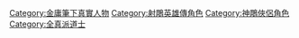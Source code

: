 [[Category:金庸筆下真實人物|Category:金庸筆下真實人物]]
[[Category:射鵰英雄傳角色|Category:射鵰英雄傳角色]]
[[Category:神鵰俠侶角色|Category:神鵰俠侶角色]]
[[Category:全真派道士|Category:全真派道士]]